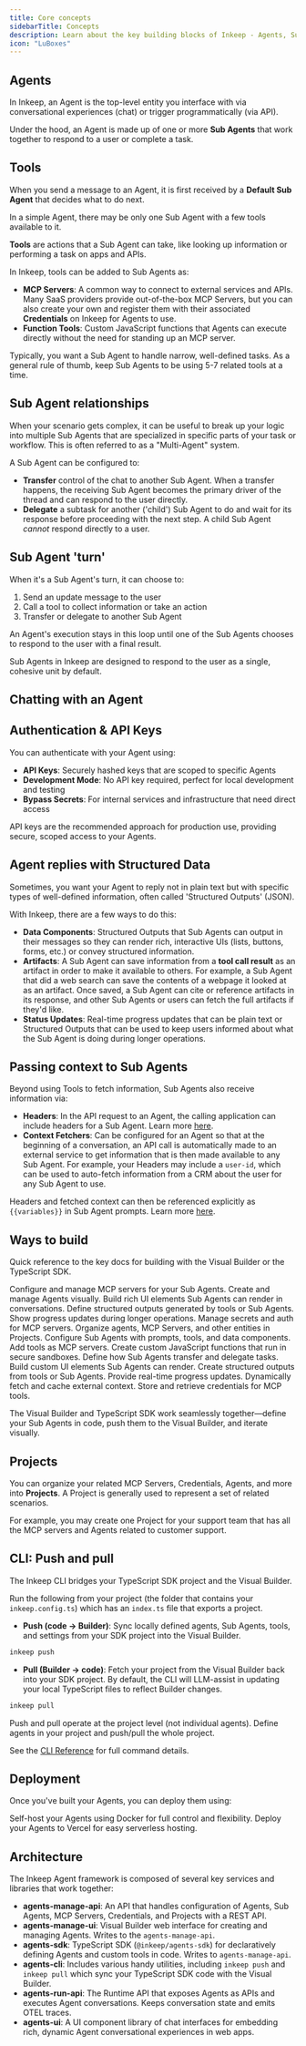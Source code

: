 ```yaml
---
title: Core concepts
sidebarTitle: Concepts
description: Learn about the key building blocks of Inkeep - Agents, Sub Agents, tools, data components, and more.
icon: "LuBoxes"
---
```


## Agents

In Inkeep, an Agent is the top-level entity you interface with via conversational experiences (chat) or trigger programmatically (via API).

Under the hood, an Agent is made up of one or more **Sub Agents** that work together to respond to a user or complete a task.

## Tools
When you send a message to an Agent, it is first received by a **Default Sub Agent** that decides what to do next. 

In a simple Agent, there may be only one Sub Agent with a few tools available to it.

**Tools** are actions that a Sub Agent can take, like looking up information or performing a task on apps and APIs.

In Inkeep, tools can be added to Sub Agents as:
- **MCP Servers**: A common way to connect to external services and APIs. Many SaaS providers provide out-of-the-box MCP Servers, but you can also create your own and register them with their associated **Credentials** on Inkeep for Agents to use.
- **Function Tools**: Custom JavaScript functions that Agents can execute directly without the need for standing up an MCP server. 

Typically, you want a Sub Agent to handle narrow, well-defined tasks. As a general rule of thumb, keep Sub Agents to be using 5-7 related tools at a time.

## Sub Agent relationships

When your scenario gets complex, it can be useful to break up your logic into multiple Sub Agents that are specialized in specific parts of your task or workflow. This is often referred to as a "Multi-Agent" system.

A Sub Agent can be configured to:
- **Transfer** control of the chat to another Sub Agent. When a transfer happens, the receiving Sub Agent becomes the primary driver of the thread and can respond to the user directly.
- **Delegate** a subtask for another ('child') Sub Agent to do and wait for its response before proceeding with the next step. A child Sub Agent *cannot* respond directly to a user.

## Sub Agent 'turn'

When it's a Sub Agent's turn, it can choose to:
1. Send an update message to the user
2. Call a tool to collect information or take an action
3. Transfer or delegate to another Sub Agent

An Agent's execution stays in this loop until one of the Sub Agents chooses to respond to the user with a final result.

<Note>
Sub Agents in Inkeep are designed to respond to the user as a single, cohesive unit by default.
</Note>

## Chatting with an Agent

<Snippet file="multi-agent-framework/WaysToTalkToAgent.mdx" />

## Authentication & API Keys

You can authenticate with your Agent using:

- **API Keys**: Securely hashed keys that are scoped to specific Agents
- **Development Mode**: No API key required, perfect for local development and testing
- **Bypass Secrets**: For internal services and infrastructure that need direct access

API keys are the recommended approach for production use, providing secure, scoped access to your Agents.

## Agent replies with Structured Data

Sometimes, you want your Agent to reply not in plain text but with specific types of well-defined information, often called 'Structured Outputs' (JSON).

With Inkeep, there are a few ways to do this:
- **Data Components**: Structured Outputs that Sub Agents can output in their messages so they can render rich, interactive UIs (lists, buttons, forms, etc.) or convey structured information.
- **Artifacts**: A Sub Agent can save information from a **tool call result** as an artifact in order to make it available to others. For example, a Sub Agent that did a web search can save the contents of a webpage it looked at as an artifact. Once saved, a Sub Agent can cite or reference artifacts in its response, and other Sub Agents or users can fetch the full artifacts if they'd like.
- **Status Updates**: Real-time progress updates that can be plain text or Structured Outputs that can be used to keep users informed about what the Sub Agent is doing during longer operations.

## Passing context to Sub Agents

Beyond using Tools to fetch information, Sub Agents also receive information via:
- **Headers**: In the API request to an Agent, the calling application can include headers for a Sub Agent. Learn more [here](/typescript-sdk/headers).
- **Context Fetchers**: Can be configured for an Agent so that at the beginning of a conversation, an API call is automatically made to an external service to get information that is then made available to any Sub Agent. For example, your Headers may include a `user-id`, which can be used to auto-fetch information from a CRM about the user for any Sub Agent to use.

Headers and fetched context can then be referenced explicitly as `{{variables}}` in Sub Agent prompts. Learn more [here](/typescript-sdk/headers).

## Ways to build

Quick reference to the key docs for building with the Visual Builder or the TypeScript SDK.

<Tabs>
  <Tab title="Visual Builder">
    <Cards>
      <Card title="MCP Servers" icon="LuServer" href="/visual-builder/tools/mcp-servers">
        Configure and manage MCP servers for your Sub Agents.
      </Card>
      <Card title="Agents" icon="LuSpline" href="/visual-builder/sub-agents">
        Create and manage Agents visually.
      </Card>
      <Card title="Data Components" icon="LuBlocks" href="/visual-builder/structured-outputs/data-components">
        Build rich UI elements Sub Agents can render in conversations.
      </Card>
      <Card title="Artifact Components" icon="TbInputSpark" href="/visual-builder/structured-outputs/artifact-components">
        Define structured outputs generated by tools or Sub Agents.
      </Card>
      <Card title="Status Components" icon="LuClock" href="/visual-builder/structured-outputs/status-components">
        Show progress updates during longer operations.
      </Card>
      <Card title="Credentials" icon="LuKey" href="/visual-builder/tools/credentials">
        Manage secrets and auth for MCP servers.
      </Card>
      <Card title="Project Management" icon="LuFolder" href="/visual-builder/project-management">
        Organize agents, MCP Servers, and other entities in Projects.
      </Card>
    </Cards>
  </Tab>
  <Tab title="TypeScript SDK">
    <Cards>
      <Card title="Sub Agent Settings" icon="LuUser" href="/typescript-sdk/agent-settings">
        Configure Sub Agents with prompts, tools, and data components.
      </Card>
      <Card title="MCP Servers" icon="LuHammer" href="/typescript-sdk/tools/mcp-servers">
        Add tools as MCP servers.
      </Card>
      <Card title="Function Tools" icon="LuCode" href="/typescript-sdk/tools/function-tools">
        Create custom JavaScript functions that run in secure sandboxes.
      </Card>
      <Card title="Sub Agent Relationships" icon="LuUsers" href="/typescript-sdk/agent-relationships">
        Define how Sub Agents transfer and delegate tasks.
      </Card>
      <Card title="Data Components" icon="LuBlocks" href="/typescript-sdk/structured-outputs/data-components">
        Build custom UI elements Sub Agents can render.
      </Card>
      <Card title="Artifact Components" icon="TbInputSpark" href="/typescript-sdk/structured-outputs/artifact-components">
        Create structured outputs from tools or Sub Agents.
      </Card>
      <Card title="Status Updates" icon="LuClock" href="/typescript-sdk/structured-outputs/status-updates">
        Provide real-time progress updates.
      </Card>
      <Card title="Context Fetchers" icon="LuCirclePlus" href="/typescript-sdk/context-fetchers">
        Dynamically fetch and cache external context.
      </Card>
      <Card title="Credentials" icon="LuKey" href="/typescript-sdk/tools/credentials">
        Store and retrieve credentials for MCP tools.
      </Card>
    </Cards>
  </Tab>
</Tabs>

The Visual Builder and TypeScript SDK work seamlessly together—define your Sub Agents in code, push them to the Visual Builder, and iterate visually.

## Projects

You can organize your related MCP Servers, Credentials, Agents, and more into **Projects**. A Project is generally used to represent a set of related scenarios.

For example, you may create one Project for your support team that has all the MCP servers and Agents related to customer support.

## CLI: Push and pull

The Inkeep CLI bridges your TypeScript SDK project and the Visual Builder.

Run the following from your project (the folder that contains your `inkeep.config.ts`) which has an `index.ts` file that exports a project.

- **Push (code → Builder)**: Sync locally defined agents, Sub Agents, tools, and settings from your SDK project into the Visual Builder.

```bash
inkeep push
```

- **Pull (Builder → code)**: Fetch your project from the Visual Builder back into your SDK project. By default, the CLI will LLM-assist in updating your local TypeScript files to reflect Builder changes.

```bash
inkeep pull
```

<Note>
Push and pull operate at the project level (not individual agents). Define agents in your project and push/pull the whole project.
</Note>

See the [CLI Reference](/typescript-sdk/cli-reference) for full command details.

## Deployment

Once you've built your Agents, you can deploy them using:

<Cards>
  <Card title="Deploy with Docker" icon="LuContainer" href="/self-hosting/docker">
    Self-host your Agents using Docker for full control and flexibility.
  </Card>
  <Card title="Deploy to Vercel" icon="LuRocket" href="/self-hosting/vercel">
    Deploy your Agents to Vercel for easy serverless hosting.
  </Card>
</Cards>

## Architecture

The Inkeep Agent framework is composed of several key services and libraries that work together:

- **agents-manage-api**: An API that handles configuration of Agents, Sub Agents, MCP Servers, Credentials, and Projects with a REST API.
- **agents-manage-ui**: Visual Builder web interface for creating and managing Agents. Writes to the `agents-manage-api`.
- **agents-sdk**: TypeScript SDK (`@inkeep/agents-sdk`) for declaratively defining Agents and custom tools in code. Writes to `agents-manage-api`.
- **agents-cli**: Includes various handy utilities, including `inkeep push` and `inkeep pull` which sync your TypeScript SDK code with the Visual Builder.
- **agents-run-api**: The Runtime API that exposes Agents as APIs and executes Agent conversations. Keeps conversation state and emits OTEL traces.
- **agents-ui**: A UI component library of chat interfaces for embedding rich, dynamic Agent conversational experiences in web apps.